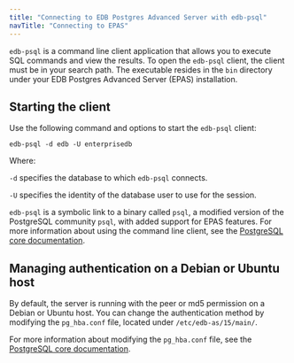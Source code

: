 ```yaml
---
title: "Connecting to EDB Postgres Advanced Server with edb-psql"
navTitle: "Connecting to EPAS"
---
```


`edb-psql` is a command line client application that allows you to execute SQL commands and view the results. To open the `edb-psql` client, the client must be in your search path. The executable resides in the `bin` directory under your EDB Postgres Advanced Server (EPAS) installation.

## Starting the client

Use the following command and options to start the `edb-psql` client:

```text
edb-psql -d edb -U enterprisedb
```

Where:

`-d` specifies the database to which `edb-psql` connects.

`-U` specifies the identity of the database user to use for the session.

`edb-psql` is a symbolic link to a binary called `psql`, a modified version of the PostgreSQL community `psql`, with added support for EPAS features. For more information about using the command line client, see the [PostgreSQL core documentation](https://www.postgresql.org/docs/current/static/app-psql.html).

## Managing authentication on a Debian or Ubuntu host

By default, the server is running with the peer or md5 permission on a Debian or Ubuntu host. You can change the authentication method by modifying the `pg_hba.conf` file, located under `/etc/edb-as/15/main/`.

For more information about modifying the `pg_hba.conf` file, see the [PostgreSQL core documentation](https://www.postgresql.org/docs/current/auth-pg-hba-conf.html).
